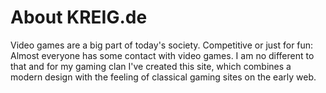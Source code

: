 # About KREIG.de

Video games are a big part of today's society. Competitive or just for fun: Almost everyone has some contact with video games. I am no different to that and for my gaming clan I've created this site, which combines a modern design with the feeling of classical gaming sites on the early web.